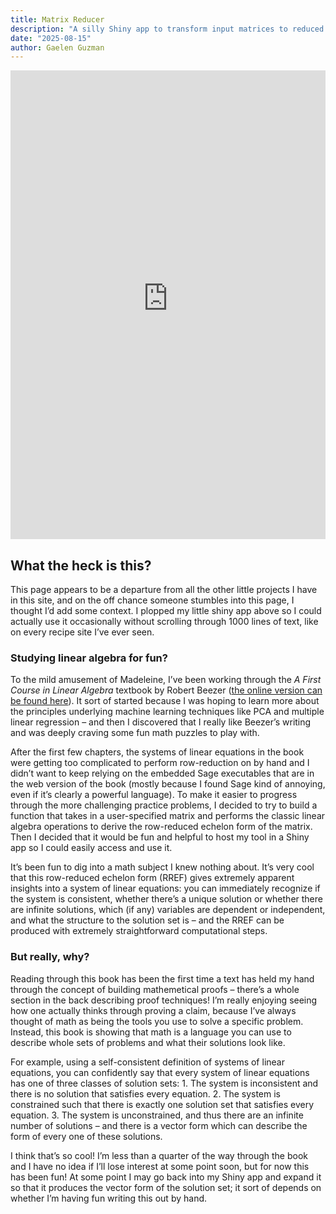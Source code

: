 ```yaml
---
title: Matrix Reducer
description: "A silly Shiny app to transform input matrices to reduced row echelon form"
date: "2025-08-15"
author: Gaelen Guzman
---
```


:::{.border}
```{=html}
<!DOCTYPE html>
<html lang="en">
<head>
  <meta charset="UTF-8">
  <meta name="viewport" content="width=device-width, initial-scale=1.0">
  <title>Shiny App Embedding</title>
  <style>
    iframe {
      width: 100%;
      height: 750px;
      border: none;
    }
  </style>
</head>
<body>
  <iframe src="https://gaelen-guzman.shinyapps.io/RREF_app/"></iframe>
</body>
</html>
```
:::

## What the heck is this?

This page appears to be a departure from all the other little projects I have in this site, and on the off chance someone stumbles into this page, I thought I'd add some context. I plopped my little shiny app above so I could actually use it occasionally without scrolling through 1000 lines of text, like on every recipe site I've ever seen.

### Studying linear algebra for fun?

To the mild amusement of Madeleine, I've been working through the *A First Course in Linear Algebra* textbook by Robert Beezer ([the online version can be found here](http://linear.ups.edu/html/fcla.html)). It sort of started because I was hoping to learn more about the principles underlying machine learning techniques like PCA and multiple linear regression -- and then I discovered that I really like Beezer's writing and was deeply craving some fun math puzzles to play with.

After the first few chapters, the systems of linear equations in the book were getting too complicated to perform row-reduction on by hand and I didn't want to keep relying on the embedded Sage executables that are in the web version of the book (mostly because I found Sage kind of annoying, even if it's clearly a powerful language). To make it easier to progress through the more challenging practice problems, I decided to try to build a function that takes in a user-specified matrix and performs the classic linear algebra operations to derive the row-reduced echelon form of the matrix. Then I decided that it would be fun and helpful to host my tool in a Shiny app so I could easily access and use it.

It's been fun to dig into a math subject I knew nothing about. It's very cool that this row-reduced echelon form (RREF) gives extremely apparent insights into a system of linear equations: you can immediately recognize if the system is consistent, whether there's a unique solution or whether there are infinite solutions, which (if any) variables are dependent or independent, and what the structure to the solution set is -- and the RREF can be produced with extremely straightforward computational steps.

### But really, why?

Reading through this book has been the first time a text has held my hand through the concept of building mathemetical proofs -- there's a whole section in the back describing proof techniques! I'm really enjoying seeing how one actually thinks through proving a claim, because I've always thought of math as being the tools you use to solve a specific problem. Instead, this book is showing that math is a language you can use to describe whole sets of problems and what their solutions look like. 

For example, using a self-consistent definition of systems of linear equations, you can confidently say that every system of linear equations has one of three classes of solution sets: 
1. The system is inconsistent and there is no solution that satisfies every equation.
2. The system is constrained such that there is exactly one solution set that satisfies every equation.
3. The system is unconstrained, and thus there are an infinite number of solutions -- and there is a vector form which can describe the form of every one of these solutions.

I think that's so cool! I'm less than a quarter of the way through the book and I have no idea if I'll lose interest at some point soon, but for now this has been fun! At some point I may go back into my Shiny app and expand it so that it produces the vector form of the solution set; it sort of depends on whether I'm having fun writing this out by hand.